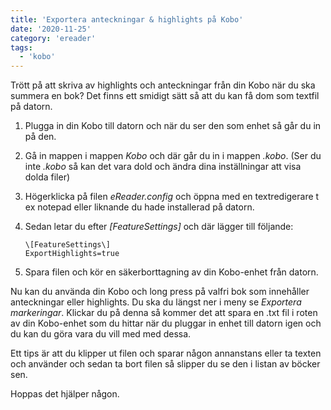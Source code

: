 ```yaml
---
title: 'Exportera anteckningar & highlights på Kobo'
date: '2020-11-25'
category: 'ereader'
tags:
  - 'kobo'
---
```


Trött på att skriva av highlights och anteckningar från din Kobo när du ska summera en bok? Det
finns ett smidigt sätt så att du kan få dom som textfil på datorn.

1.  Plugga in din Kobo till datorn och när du ser den som enhet så går du in på den.
2.  Gå in mappen i mappen _Kobo_ och där går du in i mappen _.kobo_. (Ser du inte _.kobo_ så kan det
    vara dold och ändra dina inställningar att visa dolda filer)
3.  Högerklicka på filen _eReader.config_ och öppna med en textredigerare t ex notepad eller
    liknande du hade installerad på datorn.
4.  Sedan letar du efter _\[FeatureSettings\]_ och där lägger till följande:

        \[FeatureSettings\]
        ExportHighlights=true

5.  Spara filen och kör en säkerborttagning av din Kobo-enhet från datorn.

Nu kan du använda din Kobo och long press på valfri bok som innehåller anteckningar eller
highlights. Du ska du längst ner i meny se _Exportera markeringar_. Klickar du på denna så kommer
det att spara en .txt fil i roten av din Kobo-enhet som du hittar när du pluggar in enhet till
datorn igen och du kan du göra vara du vill med med dessa.

Ett tips är att du klipper ut filen och sparar någon annanstans eller ta texten och använder och
sedan ta bort filen så slipper du se den i listan av böcker sen.

Hoppas det hjälper någon.

